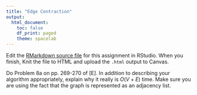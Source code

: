 ```yaml
---
title: "Edge Contraction"
output:
  html_document:
    toc: false
    df_print: paged
    theme: spacelab
---
```


Edit the [RMarkdown source file](26contraction.Rmd) for this assignment in RStudio. When you finish, Knit the file to HTML and upload the `.html` output to Canvas.

Do Problem 8a on pp. 269-270 of [E]. In addition to describing your algorithm appropriately, explain why it really is $O(V+E)$ time. Make sure you are using the fact that the graph is represented as an adjacency list.



